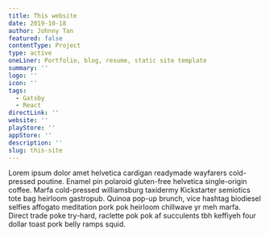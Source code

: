 ```yaml
---
title: This website
date: 2019-10-18
author: Johnny Tan
featured: false
contentType: Project
type: active
oneLiner: Portfolio, blog, resume, static site template
summary: ''
logo: ''
icon: ''
tags: 
  - Gatsby
  - React
directLink: ''
website: ''
playStore: ''
appStore: ''
description: ''
slug: this-site
---
```

Lorem ipsum dolor amet helvetica cardigan readymade wayfarers cold-pressed poutine. Enamel pin polaroid gluten-free helvetica single-origin coffee. Marfa cold-pressed williamsburg taxidermy Kickstarter semiotics tote bag heirloom gastropub. Quinoa pop-up brunch, vice hashtag biodiesel selfies affogato meditation pork pok heirloom chillwave yr meh marfa. Direct trade poke try-hard, raclette pok pok af succulents tbh keffiyeh four dollar toast pork belly ramps squid.
